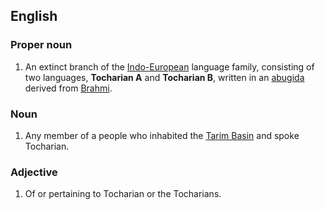 ==English==
{{wikipedia|dab=Tocharian}}

===Proper noun===
{{en-proper-noun}}

# An extinct branch of the [[Indo-European]] language family, consisting of two languages, '''Tocharian A''' and '''Tocharian B''', written in an [[abugida]] derived from [[Brahmi]].

===Noun===
{{en-noun}}

# Any member of a people who inhabited the [[Tarim Basin]] and spoke Tocharian.

===Adjective===
{{en-adj|-}}

# Of or pertaining to Tocharian or the Tocharians.